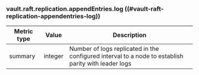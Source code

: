 ### vault.raft.replication.appendEntries.log ((#vault-raft-replication-appendentries-log))

Metric type | Value   | Description
----------- | ------- | -----------
summary     | integer | Number of logs replicated in the configured interval to a node to establish parity with leader logs 
